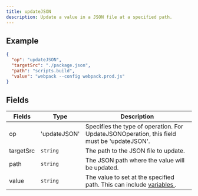 ```yaml
---
title: updateJSON
description: Update a value in a JSON file at a specified path.
---
```


## Example

```json
{
  "op": "updateJSON",
  "targetSrc": "./package.json",
  "path": "scripts.build",
  "value": "webpack --config webpack.prod.js"
}
```

## Fields

| Fields    | Type         | Description                                                                                         |
| --------- | ------------ | --------------------------------------------------------------------------------------------------- |
| op        | 'updateJSON' | Specifies the type of operation. For UpdateJSONOperation, this field must be 'updateJSON'.          |
| targetSrc | `string`     | The path to the JSON file to update.                                                                |
| path      | `string`     | The JSON path where the value will be updated.                                                      |
| value     | `string`     | The value to set at the specified path. This can include <a href='/docs/variables'> variables </a>. |
